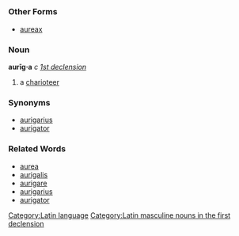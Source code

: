 =={{la}}==
[[Category:Latin language]][[Category:Latin masculine nouns in the first declension]]
===Other Forms===
*[[aureax]]
===Noun===
'''aurīg·a''' ''c'' ''[[Wiktionary Appendix:Latin first declension|1st declension]]''

#a [[charioteer]]
===Synonyms===
*[[aurigarius]]
*[[aurigator]]
===Related Words===
*[[aurea]]
*[[aurigalis]]
*[[aurigare]]
*[[aurigarius]]
*[[aurigator]]